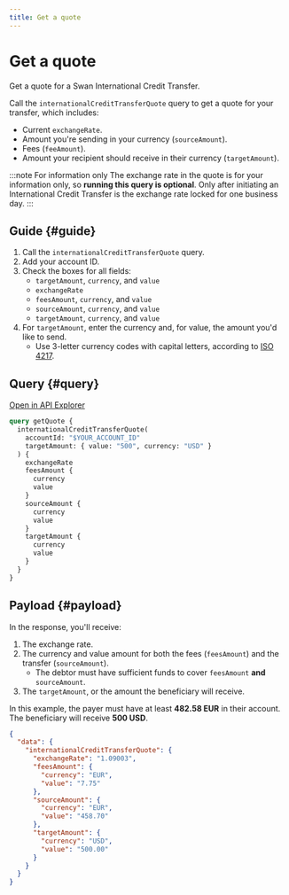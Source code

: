 ```yaml
---
title: Get a quote
---
```


# Get a quote

Get a quote for a Swan International Credit Transfer.

Call the `internationalCreditTransferQuote` query to get a quote for your transfer, which includes:

- Current `exchangeRate`.
- Amount you're sending in your currency (`sourceAmount`).
- Fees (`feeAmount`).
- Amount your recipient should receive in their currency (`targetAmount`).

:::note For information only
The exchange rate in the quote is for your information only, so **running this query is optional**.
Only after initiating an International Credit Transfer is the exchange rate locked for one business day.
:::

## Guide {#guide}

1. Call the `internationalCreditTransferQuote` query.
1. Add your account ID.
1. Check the boxes for all fields:
    - `targetAmount`, `currency`, and `value`
    - `exchangeRate`
    - `feesAmount`, `currency`, and `value`
    - `sourceAmount`, `currency`, and `value`
    - `targetAmount`, `currency`, and `value`
1. For `targetAmount`, enter the currency and, for value, the amount you'd like to send.
    - Use 3-letter currency codes with capital letters, according to [ISO 4217](https://en.wikipedia.org/wiki/ISO_4217).

## Query {#query}

<a href="https://explorer.swan.io?query=cXVlcnkgZ2V0UXVvdGUgewogIGludGVybmF0aW9uYWxDcmVkaXRUcmFuc2ZlclF1b3RlKAogICAgYWNjb3VudElkOiAiJFlPVVJfQUNDT1VOVF9JRCIKICAgIHRhcmdldEFtb3VudDogeyB2YWx1ZTogIjUwMCIsIGN1cnJlbmN5OiAiVVNEIiB9CiAgKSB7CiAgICBleGNoYW5nZVJhdGUKICAgIGZlZXNBbW91bnQgewogICAgICBjdXJyZW5jeQogICAgICB2YWx1ZQogICAgfQogICAgc291cmNlQW1vdW50IHsKICAgICAgY3VycmVuY3kKICAgICAgdmFsdWUKICAgIH0KICAgIHRhcmdldEFtb3VudCB7CiAgICAgIGN1cnJlbmN5CiAgICAgIHZhbHVlCiAgICB9CiAgfQp9Cg%3D%3D&tab=api" className="explorer-badge">Open in API Explorer</a>

```graphql {3-4,6-7,11,15} showLineNumbers
query getQuote {
  internationalCreditTransferQuote(
    accountId: "$YOUR_ACCOUNT_ID"
    targetAmount: { value: "500", currency: "USD" }
  ) {
    exchangeRate
    feesAmount {
      currency
      value
    }
    sourceAmount {
      currency
      value
    }
    targetAmount {
      currency
      value
    }
  }
}
```

## Payload {#payload}

In the response, you'll receive:

1. The exchange rate.
1. The currency and value amount for both the fees (`feesAmount`) and the transfer (`sourceAmount`).
    - The debtor must have sufficient funds to cover `feesAmount` **and** `sourceAmount`.
1. The `targetAmount`, or the amount the beneficiary will receive.

In this example, the payer must have at least **482.58 EUR** in their account.
The beneficiary will receive **500 USD**.

```json {4,7,11,15} showLineNumbers
{
  "data": {
    "internationalCreditTransferQuote": {
      "exchangeRate": "1.09003",
      "feesAmount": {
        "currency": "EUR",
        "value": "7.75"
      },
      "sourceAmount": {
        "currency": "EUR",
        "value": "458.70"
      },
      "targetAmount": {
        "currency": "USD",
        "value": "500.00"
      }
    }
  }
}
```